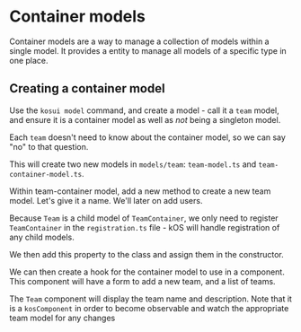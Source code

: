 
<Meta title="Foundations/Models/4. Container Models" />

# Container models

Container models are a way to manage a collection of models within a single model. It provides a entity to manage all models of a specific type in one place.

## Creating a container model

Use the `kosui model` command, and create a model - call it a `team` model, and ensure it is a container model as well as _not_ being a singleton model.

Each `team` doesn't need to know about the container model, so we can say "no" to that question.

This will create two new models in `models/team`: `team-model.ts` and `team-container-model.ts`.

Within team-container model, add a new method to create a new team model. Let's give it a name. We'll later on add users.

Because `Team` is a child model of `TeamContainer`, we only need to register `TeamContainer` in the `registration.ts` file - kOS will handle registration of any child models.

We then add this property to the class and assign them in the constructor.

<Snippet name="TeamModel@team-model.ts" />

We can then create a hook for the container model to use in a component. This component will have a form to add a new team, and a list of teams.

<Snippet name="TeamList@team-list.tsx" />

The `Team` component will display the team name and description. Note that it is a `kosComponent` in order to become observable and watch the appropriate team model for any changes

<Snippet name="TeamComponent@team.tsx" />

<Canvas of={TeamListStory} />
